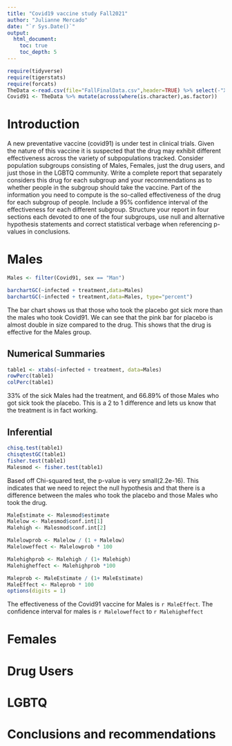 ```yaml
---
title: "Covid19 vaccine study Fall2021"
author: "Julianne Mercado"
date: "`r Sys.Date()`"
output: 
  html_document:
    toc: true
    toc_depth: 5
---
```



```r
require(tidyverse)
require(tigerstats)
require(forcats)
TheData <-read.csv(file="FallFinalData.csv",header=TRUE) %>% select(-"X.1", -"X")
Covid91 <- TheData %>% mutate(across(where(is.character),as.factor)) 
```

# Introduction

A new  preventative vaccine (covid91) is under test in clinical trials. Given the nature of this vaccine it is suspected that the drug may exhibit different effectiveness across the variety of subpopulations tracked. Consider population subgroups consisting of Males, Females, just the drug users, and just those in the LGBTQ community. Write a complete report that separately considers this drug for each subgroup and your recommendations as to whether people in the subgroup should take the vaccine. Part of the information you need to compute is the so-called effectiveness of the drug for each subgroup of people. Include a 95% confidence interval of the effectiveness for each different subgroup. Structure your report in four sections each devoted to one of the four subgroups, use null and alternative hypothesis statements and correct statistical verbage when referencing p-values in conclusions.

# Males

```r
Males <- filter(Covid91, sex == "Man")
```

```r
barchartGC(~infected + treatment,data=Males)
barchartGC(~infected + treatment,data=Males, type="percent")

```

The bar chart shows us that those who took the placebo got sick more than the males who took Covid91. We can see that the pink bar for placebo is almost double in size compared to the drug. This shows that the drug is effective for the Males group. 

## Numerical Summaries
```r
table1 <- xtabs(~infected + treatment, data=Males)
rowPerc(table1)
colPerc(table1)
```

33% of the sick Males had the treatment, and 66.89% of those Males who got sick took the placebo. This is a 2 to 1 difference and lets us know that the treatment is in fact working. 

## Inferential  

```r
chisq.test(table1)
chisqtestGC(table1)
fisher.test(table1)
Malesmod <- fisher.test(table1)
```

Based off Chi-squared test, the p-value is very small(2.2e-16). This indicates that we need to reject the null hypothesis and that there is a difference between the males who took the placebo and those Males who took the drug. 

```r
MaleEstimate <- Malesmod$estimate
Malelow <- Malesmod$conf.int[1]
Malehigh <- Malesmod$conf.int[2]

Malelowprob <- Malelow / (1 + Malelow) 
Maleloweffect <- Malelowprob * 100

Malehighprob <- Malehigh / (1+ Malehigh)
Malehigheffect <- Malehighprob *100 

Maleprob <- MaleEstimate / (1+ MaleEstimate)
MaleEffect <- Maleprob * 100
options(digits = 1)
```

The effectiveness of the Covid91 vaccine for Males is `r MaleEffect`. The confidence interval for males is `r Maleloweffect` to `r Malehigheffect`


# Females

# Drug Users

# LGBTQ

# Conclusions and recommendations

